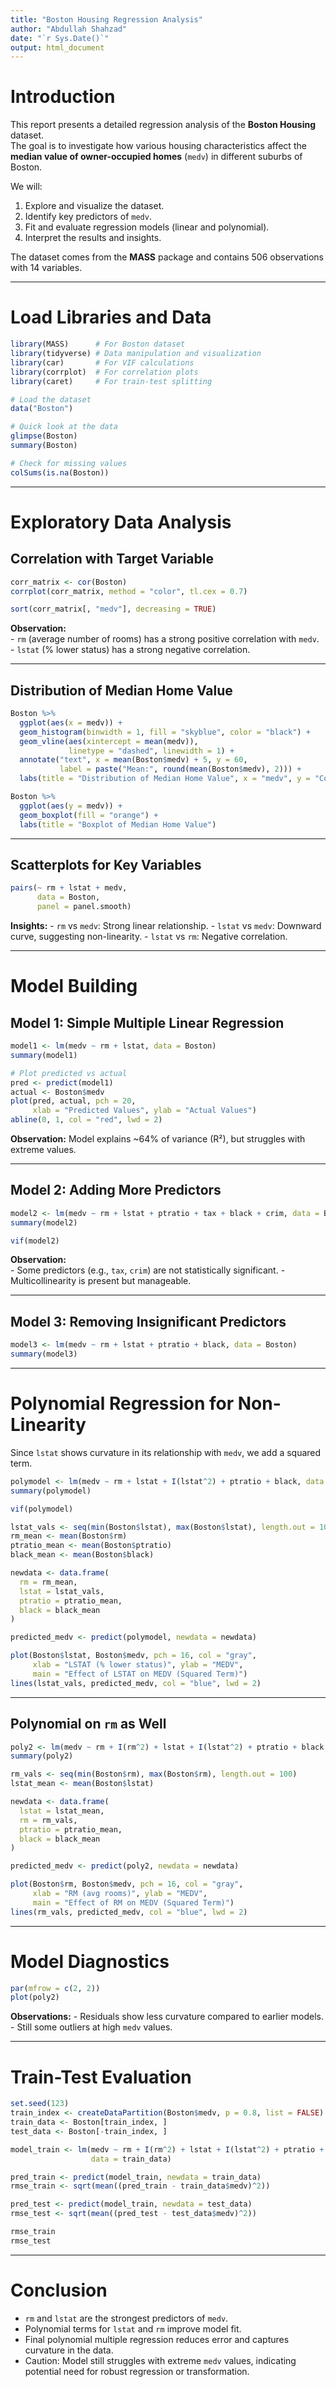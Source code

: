 ```yaml
---
title: "Boston Housing Regression Analysis"
author: "Abdullah Shahzad"
date: "`r Sys.Date()`"
output: html_document
---
```


# Introduction

This report presents a detailed regression analysis of the **Boston Housing** dataset.  
The goal is to investigate how various housing characteristics affect the **median value of owner-occupied homes** (`medv`) in different suburbs of Boston.

We will:

1. Explore and visualize the dataset.
2. Identify key predictors of `medv`.
3. Fit and evaluate regression models (linear and polynomial).
4. Interpret the results and insights.

The dataset comes from the **MASS** package and contains 506 observations with 14 variables.

---

# Load Libraries and Data

```r
library(MASS)      # For Boston dataset
library(tidyverse) # Data manipulation and visualization
library(car)       # For VIF calculations
library(corrplot)  # For correlation plots
library(caret)     # For train-test splitting
```

```r
# Load the dataset
data("Boston")

# Quick look at the data
glimpse(Boston)
summary(Boston)

# Check for missing values
colSums(is.na(Boston))
```

---

# Exploratory Data Analysis

## Correlation with Target Variable

```r
corr_matrix <- cor(Boston)
corrplot(corr_matrix, method = "color", tl.cex = 0.7)

sort(corr_matrix[, "medv"], decreasing = TRUE)
```

**Observation:**  
- `rm` (average number of rooms) has a strong positive correlation with `medv`.  
- `lstat` (% lower status) has a strong negative correlation.  

---

## Distribution of Median Home Value

```r
Boston %>% 
  ggplot(aes(x = medv)) +
  geom_histogram(binwidth = 1, fill = "skyblue", color = "black") +
  geom_vline(aes(xintercept = mean(medv)),
             linetype = "dashed", linewidth = 1) +
  annotate("text", x = mean(Boston$medv) + 5, y = 60,
           label = paste("Mean:", round(mean(Boston$medv), 2))) +
  labs(title = "Distribution of Median Home Value", x = "medv", y = "Count")
```

```r
Boston %>% 
  ggplot(aes(y = medv)) +
  geom_boxplot(fill = "orange") +
  labs(title = "Boxplot of Median Home Value")
```

---

## Scatterplots for Key Variables

```r
pairs(~ rm + lstat + medv,
      data = Boston,
      panel = panel.smooth)
```

**Insights:**
- `rm` vs `medv`: Strong linear relationship.
- `lstat` vs `medv`: Downward curve, suggesting non-linearity.
- `lstat` vs `rm`: Negative correlation.

---

# Model Building

## Model 1: Simple Multiple Linear Regression

```r
model1 <- lm(medv ~ rm + lstat, data = Boston)
summary(model1)

# Plot predicted vs actual
pred <- predict(model1)
actual <- Boston$medv
plot(pred, actual, pch = 20,
     xlab = "Predicted Values", ylab = "Actual Values")
abline(0, 1, col = "red", lwd = 2)
```

**Observation:** Model explains ~64% of variance (R²), but struggles with extreme values.

---

## Model 2: Adding More Predictors

```r
model2 <- lm(medv ~ rm + lstat + ptratio + tax + black + crim, data = Boston)
summary(model2)

vif(model2)
```

**Observation:**  
- Some predictors (e.g., `tax`, `crim`) are not statistically significant.
- Multicollinearity is present but manageable.

---

## Model 3: Removing Insignificant Predictors

```r
model3 <- lm(medv ~ rm + lstat + ptratio + black, data = Boston)
summary(model3)
```

---

# Polynomial Regression for Non-Linearity

Since `lstat` shows curvature in its relationship with `medv`, we add a squared term.

```r
polymodel <- lm(medv ~ rm + lstat + I(lstat^2) + ptratio + black, data = Boston)
summary(polymodel)

vif(polymodel)
```

```r
lstat_vals <- seq(min(Boston$lstat), max(Boston$lstat), length.out = 100)
rm_mean <- mean(Boston$rm)
ptratio_mean <- mean(Boston$ptratio)
black_mean <- mean(Boston$black)

newdata <- data.frame(
  rm = rm_mean,
  lstat = lstat_vals,
  ptratio = ptratio_mean,
  black = black_mean
)

predicted_medv <- predict(polymodel, newdata = newdata)

plot(Boston$lstat, Boston$medv, pch = 16, col = "gray",
     xlab = "LSTAT (% lower status)", ylab = "MEDV",
     main = "Effect of LSTAT on MEDV (Squared Term)")
lines(lstat_vals, predicted_medv, col = "blue", lwd = 2)
```

---

## Polynomial on `rm` as Well

```r
poly2 <- lm(medv ~ rm + I(rm^2) + lstat + I(lstat^2) + ptratio + black, data = Boston)
summary(poly2)
```

```r
rm_vals <- seq(min(Boston$rm), max(Boston$rm), length.out = 100)
lstat_mean <- mean(Boston$lstat)

newdata <- data.frame(
  lstat = lstat_mean,
  rm = rm_vals,
  ptratio = ptratio_mean,
  black = black_mean
)

predicted_medv <- predict(poly2, newdata = newdata)

plot(Boston$rm, Boston$medv, pch = 16, col = "gray",
     xlab = "RM (avg rooms)", ylab = "MEDV",
     main = "Effect of RM on MEDV (Squared Term)")
lines(rm_vals, predicted_medv, col = "blue", lwd = 2)
```

---

# Model Diagnostics

```r
par(mfrow = c(2, 2))
plot(poly2)
```

**Observations:**
- Residuals show less curvature compared to earlier models.
- Still some outliers at high `medv` values.

---

# Train-Test Evaluation

```r
set.seed(123)
train_index <- createDataPartition(Boston$medv, p = 0.8, list = FALSE)
train_data <- Boston[train_index, ]
test_data <- Boston[-train_index, ]

model_train <- lm(medv ~ rm + I(rm^2) + lstat + I(lstat^2) + ptratio + black,
                  data = train_data)

pred_train <- predict(model_train, newdata = train_data)
rmse_train <- sqrt(mean((pred_train - train_data$medv)^2))

pred_test <- predict(model_train, newdata = test_data)
rmse_test <- sqrt(mean((pred_test - test_data$medv)^2))

rmse_train
rmse_test
```

---

# Conclusion

- `rm` and `lstat` are the strongest predictors of `medv`.
- Polynomial terms for `lstat` and `rm` improve model fit.
- Final polynomial multiple regression reduces error and captures curvature in the data.
- Caution: Model still struggles with extreme `medv` values, indicating potential need for robust regression or transformation.
